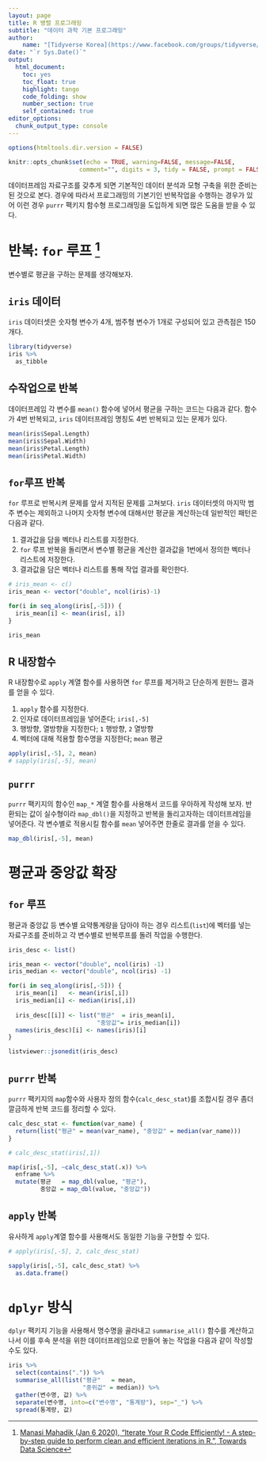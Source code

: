 ```yaml
---
layout: page
title: R 병렬 프로그래밍
subtitle: "데이터 과학 기본 프로그래밍"
author:
    name: "[Tidyverse Korea](https://www.facebook.com/groups/tidyverse/)"
date: "`r Sys.Date()`"
output:
  html_document: 
    toc: yes
    toc_float: true
    highlight: tango
    code_folding: show
    number_section: true
    self_contained: true
editor_options: 
  chunk_output_type: console
---
```


```r
options(htmltools.dir.version = FALSE)

knitr::opts_chunk$set(echo = TRUE, warning=FALSE, message=FALSE,
                    comment="", digits = 3, tidy = FALSE, prompt = FALSE, fig.align = 'center')
```

데이터프레임 자료구조를 갖추게 되면 기본적인 데이터 분석과 모형 구축을 위한 준비는 된 것으로 본다. 경우에 따라서 프로그래밍의 기본기인 반복작업을 수행하는 경우가 있어 이런 경우 `purrr` 팩키지 함수형 프로그래밍을 도입하게 되면 많은 도움을 받을 수 있다.

# 반복: `for` 루프 [^purrr-iterate] {#for-iterate}

[^purrr-iterate]: [Manasi Mahadik (Jan 6 2020), "Iterate Your R Code Efficiently! - A step-by-step guide to perform clean and efficient iterations in R.", Towards Data Science](https://towardsdatascience.com/iterate-your-r-code-efficiently-3c621998eaea)

변수별로 평균을 구하는 문제를 생각해보자.

## `iris` 데이터 {#iris-dataset}

`iris` 데이터셋은 숫자형 변수가 4개, 범주형 변수가 1개로 구성되어 있고 관측점은 150개다.

```r
library(tidyverse)
iris %>% 
  as_tibble
```

## 수작업으로 반복 {#iris-dataset-manual}

데이터프레임 각 변수를 `mean()` 함수에 넣어서 평균을 구하는 코드는 다음과 같다.
함수가 4번 반복되고, `iris` 데이터프레임 명칭도 4번 반복되고 있는 문제가 있다.

```r
mean(iris$Sepal.Length)
mean(iris$Sepal.Width)
mean(iris$Petal.Length)
mean(iris$Petal.Width)
```


## `for`루프 반복 {#iris-dataset-for}

`for` 루프로 반복시켜 문제를 앞서 지적된 문제를 고쳐보다.
`iris` 데이터셋의 마지막 범주 변수는 제외하고 나머지 숫자형 변수에 대해서만 평균을 계산하는데 일반적인 패턴은 다음과 같다.

1. 결과값을 담을 벡터나 리스트를 지정한다.
1. `for` 루프 반복을 돌리면서 변수별 평균을 계산한 결과값을 1번에서 정의한 벡터나 리스트에 저장한다.
1. 결과값을 담은 벡터나 리스트를 통해 작업 결과를 확인한다.

```r
# iris_mean <- c()
iris_mean <- vector("double", ncol(iris)-1)

for(i in seq_along(iris[,-5])) {
  iris_mean[i] <- mean(iris[, i])
}

iris_mean
```


## R 내장함수 {#iris-dataset-apply}

R 내장함수로 `apply` 계열 함수를 사용하면 `for` 루프를 제거하고 단순하게 원한느 결과를 얻을 수 있다.

1. `apply` 함수를 지정한다.
1. 인자로 데이터프레임을 넣어준다; `iris[,-5]`
1. 행방향, 열방향을 지정한다; `1` 행방향, `2` 열방향
1. 벡터에 대해 적용할 함수명을 지정한다; `mean` 평균

```r
apply(iris[,-5], 2, mean)
# sapply(iris[,-5], mean)
```


## `purrr` {#iris-dataset-purrr}

`purrr` 팩키지의 함수인 `map_*` 계열 함수를 사용해서 코드를 우아하게 작성해 보자.
반환되는 값이 실수형이라 `map_dbl()`을 지정하고 반복을 돌리고자하는 데이터프레임을 넣어준다. 각 변수별로 적용시킬 함수를 `mean` 넣어주면 한줄로 결과를 얻을 수 있다.

```r
map_dbl(iris[,-5], mean)
```


# 평균과 중앙값 확장 {#mean-median-extension}

## `for` 루프 {#mean-median-extension-for}

평균과 중앙값 등 변수별 요약통계량을 담아야 하는 경우 리스트(`list`)에 벡터를 넣는 자료구조를 준비하고 각 변수별로 반복루프를 돌려 작업을 수행한다.

```r
iris_desc <- list()

iris_mean <- vector("double", ncol(iris) -1)
iris_median <- vector("double", ncol(iris) -1)

for(i in seq_along(iris[,-5])) {
  iris_mean[i]   <- mean(iris[,i])
  iris_median[i] <- median(iris[,i])
  
  iris_desc[[i]] <- list("평균"  = iris_mean[i], 
                         "중앙값"= iris_median[i])
  names(iris_desc)[i] <- names(iris)[i]
}

listviewer::jsonedit(iris_desc)
```

## `purrr` 반복 {#mean-median-extension-purrr}

`purrr` 팩키지의 `map`함수와 사용자 정의 함수(`calc_desc_stat`)를 조합시킬 경우 좀더 깔금하게 반복 코드를 정리할 수 있다.

```r
calc_desc_stat <- function(var_name) {
  return(list("평균" = mean(var_name), "중앙값" = median(var_name)))
}

# calc_desc_stat(iris[,1])

map(iris[,-5], ~calc_desc_stat(.x)) %>% 
  enframe %>% 
  mutate(평균   = map_dbl(value, "평균"),
         중앙값 = map_dbl(value, "중앙값"))
```


## `apply` 반복 {#mean-median-extension-purrr}

유사하게 `apply`계열 함수를 사용해서도 동일한 기능을 구현할 수 있다.

```r
# apply(iris[,-5], 2, calc_desc_stat)

sapply(iris[,-5], calc_desc_stat) %>% 
  as.data.frame()
```


# `dplyr` 방식 {#mean-median-dplyr}

`dplyr` 팩키지 기능을 사용해서 명수명을 골라내고 `summarise_all()` 함수를 계산하고 나서 이를 후속 분석을 위한 데이터프레임으로 만들어 놓는 작업을 다음과 같이 작성할 수도 있다.

```r
iris %>% 
  select(contains(".")) %>% 
  summarise_all(list("평균"   = mean, 
                     "중위값" = median)) %>% 
  gather(변수명, 값) %>% 
  separate(변수명, into=c("변수명", "통계량"), sep="_") %>% 
  spread(통계량, 값)

```



